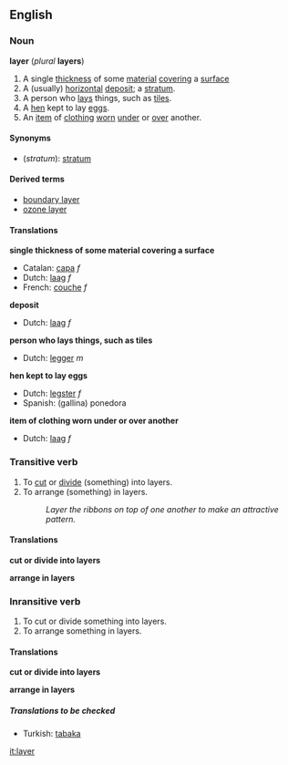 ==English==
===Noun===
'''layer''' (''plural'' '''layers''')

#<!--Def1-->A single [[thickness]] of some [[material]] [[covering]] a [[surface]]
#<!--Def2-->A (usually) [[horizontal]] [[deposit]]; a [[stratum]].
#<!--Def3-->A person who [[lay]]s things, such as [[tile]]s.
#<!--Def4-->A [[hen]] kept to lay [[egg]]s.
#<!--Def5-->An [[item]] of [[clothing]] [[wear|worn]] [[under]] or [[over]] another.

====Synonyms====
*(''stratum''): [[stratum]]

====Derived terms====
*[[boundary layer]]<!--in fluid dynamics-->
*[[ozone layer]]

====Translations====

<!--Def1-->'''single thickness of some material covering a surface'''
{{top}}
*Catalan: [[capa]] ''f''
*Dutch: [[laag]] ''f''
*French: [[couche]] ''f''
{{mid}}
{{bottom}}

<!--Def2-->'''deposit'''
{{top}}
*Dutch: [[laag]] ''f''
{{mid}}
{{bottom}}

<!--Def3-->'''person who lays things, such as tiles'''
{{top}}
*Dutch: [[legger]] ''m''
{{mid}}
{{bottom}}

<!--Def4-->'''hen kept to lay eggs'''
{{top}}
*Dutch: [[legster]] ''f''
*Spanish: (gallina) ponedora
{{mid}}
{{bottom}}

<!--Def5-->'''item of clothing worn under or over another'''
{{top}}
*Dutch: [[laag]] ''f''
{{mid}}
{{bottom}}

===Transitive verb===
{{en-infl-reg-consonant|layer||}}

#<!--Def6-->To [[cut]] or [[divide]] (something) into layers.
#<!--Def7-->To arrange (something) in layers.
#:''Layer the ribbons on top of one another to make an attractive pattern.''

====Translations====

<!--Def6-->'''cut or divide into layers'''
{{top}}
{{mid}}
{{bottom}}

<!--Def7-->'''arrange in layers'''
{{top}}
{{mid}}
{{bottom}}

===Inransitive verb===
{{en-infl-reg-consonant|layer||}}

#<!--Def8-->To cut or divide something into layers.
#<!--Def9-->To arrange something in layers.

====Translations====

<!--Def8-->'''cut or divide into layers'''
{{top}}
{{mid}}
{{bottom}}

<!--Def9-->'''arrange in layers'''
{{top}}
{{mid}}
{{bottom}}

=====Translations to be checked=====
<!--Remove this section once all of the translations below have been moved into the tables above.-->
{{checktrans}}

*Turkish: [[tabaka]]

[[it:layer]]